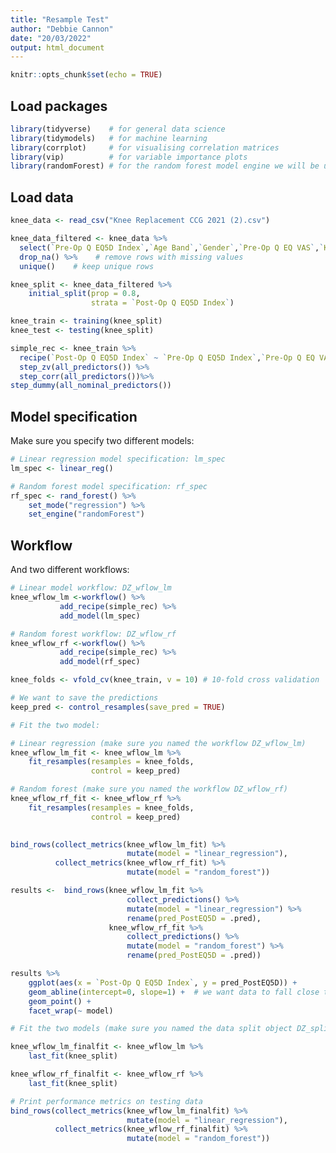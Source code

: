 ```yaml
---
title: "Resample Test"
author: "Debbie Cannon"
date: "20/03/2022"
output: html_document
---
```



```r
knitr::opts_chunk$set(echo = TRUE)
```

## Load packages

```r


library(tidyverse)    # for general data science
library(tidymodels)   # for machine learning
library(corrplot)     # for visualising correlation matrices
library(vip)          # for variable importance plots
library(randomForest) # for the random forest model engine we will be using

```


## Load data

```r
knee_data <- read_csv("Knee Replacement CCG 2021 (2).csv")

knee_data_filtered <- knee_data %>%
  select(`Pre-Op Q EQ5D Index`,`Age Band`,`Gender`,`Pre-Op Q EQ VAS`,`Knee Replacement Pre-Op Q Pain`:`Knee Replacement Pre-Op Q Score`,`Post-Op Q EQ5D Index`) %>%
  drop_na() %>%    # remove rows with missing values
  unique()    # keep unique rows


```


```r

knee_split <- knee_data_filtered %>%
    initial_split(prop = 0.8,
                  strata = `Post-Op Q EQ5D Index`)

knee_train <- training(knee_split)
knee_test <- testing(knee_split)

```


```r

simple_rec <- knee_train %>%
  recipe(`Post-Op Q EQ5D Index` ~ `Pre-Op Q EQ5D Index`,`Pre-Op Q EQ VAS`,`Knee Replacement Pre-Op Q Pain`:`Knee Replacement Pre-Op Q Score`) %>%
  step_zv(all_predictors()) %>%
  step_corr(all_predictors())%>%
step_dummy(all_nominal_predictors())

```


## Model specification

Make sure you specify two different models:

```r

# Linear regression model specification: lm_spec
lm_spec <- linear_reg() 

# Random forest model specification: rf_spec
rf_spec <- rand_forest() %>%
    set_mode("regression") %>%
    set_engine("randomForest")

```

## Workflow

And two different workflows:

```r

# Linear model workflow: DZ_wflow_lm
knee_wflow_lm <-workflow() %>%
           add_recipe(simple_rec) %>%
           add_model(lm_spec)

# Random forest workflow: DZ_wflow_rf
knee_wflow_rf <-workflow() %>%
           add_recipe(simple_rec) %>%
           add_model(rf_spec)

```

```r

knee_folds <- vfold_cv(knee_train, v = 10) # 10-fold cross validation

# We want to save the predictions
keep_pred <- control_resamples(save_pred = TRUE)

# Fit the two model:

# Linear regression (make sure you named the workflow DZ_wflow_lm)
knee_wflow_lm_fit <- knee_wflow_lm %>%
    fit_resamples(resamples = knee_folds, 
                  control = keep_pred)

# Random forest (make sure you named the workflow DZ_wflow_rf)
knee_wflow_rf_fit <- knee_wflow_rf %>%
    fit_resamples(resamples = knee_folds, 
                  control = keep_pred)
    
```


```r

bind_rows(collect_metrics(knee_wflow_lm_fit) %>%
                          mutate(model = "linear_regression"),
          collect_metrics(knee_wflow_rf_fit) %>%
                          mutate(model = "random_forest"))

```

```r

results <-  bind_rows(knee_wflow_lm_fit %>%
                          collect_predictions() %>%
                          mutate(model = "linear_regression") %>%
                          rename(pred_PostEQ5D = .pred),
                      knee_wflow_rf_fit %>%
                          collect_predictions() %>%
                          mutate(model = "random_forest") %>%
                          rename(pred_PostEQ5D = .pred))

results %>%
    ggplot(aes(x = `Post-Op Q EQ5D Index`, y = pred_PostEQ5D)) +
    geom_abline(intercept=0, slope=1) +  # we want data to fall close to this line
    geom_point() +
    facet_wrap(~ model)

```

```r

# Fit the two models (make sure you named the data split object DZ_split)

knee_wflow_lm_finalfit <- knee_wflow_lm %>%
    last_fit(knee_split)

knee_wflow_rf_finalfit <- knee_wflow_rf %>%
    last_fit(knee_split)

# Print performance metrics on testing data
bind_rows(collect_metrics(knee_wflow_lm_finalfit) %>%
                          mutate(model = "linear_regression"),
          collect_metrics(knee_wflow_rf_finalfit) %>%
                          mutate(model = "random_forest"))

```


